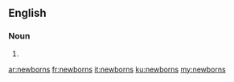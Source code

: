 ==English==

===Noun===
{{head|en}}

# {{plural of|newborn}}

[[ar:newborns]]
[[fr:newborns]]
[[it:newborns]]
[[ku:newborns]]
[[my:newborns]]